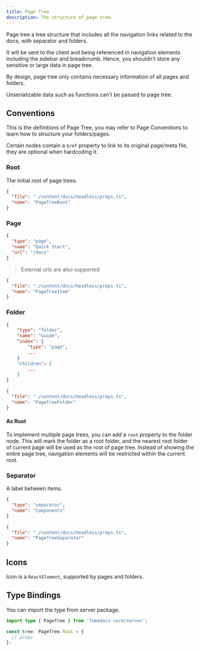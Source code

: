 ```yaml
---
title: Page Tree
description: The structure of page tree.
---
```


Page tree a tree structure that includes all the navigation links related to the docs, with separator and folders.

It will be sent to the client and being referenced in navigation elements including the sidebar and breadcrumb.
Hence, you shouldn't store any sensitive or large data in page tree.

<Callout title="Note">

By design, page tree only contains necessary information of all pages and folders.

Unserializable data such as functions can't be passed to page tree.

</Callout>

## Conventions

This is the definitions of Page Tree, you may refer to Page Conventions to learn how to structure your folders/pages.

Certain nodes contain a `$ref` property to link to its original page/meta file, they are optional when hardcoding it.

### Root

The initial root of page trees.

```json doc-gen:typescript
{
  "file": "./content/docs/headless/props.ts",
  "name": "PageTreeRoot"
}
```

### Page

```json
{
  "type": "page",
  "name": "Quick Start",
  "url": "/docs"
}
```

> External urls are also supported

```json doc-gen:typescript
{
  "file": "./content/docs/headless/props.ts",
  "name": "PageTreeItem"
}
```

### Folder

```json
{
    "type": "folder",
    "name": "Guide",
    "index": {
        "type": "page",
        ...
    }
    "children": [
        ...
    ]
}
```

```json doc-gen:typescript
{
  "file": "./content/docs/headless/props.ts",
  "name": "PageTreeFolder"
}
```

#### As Root

To implement multiple page trees, you can add a `root` property to the folder node.
This will mark the folder as a root folder, and the nearest root folder of current page will be used as the root of page tree.
Instead of showing the entire page tree, navigation elements will be restricted within the current root.

### Separator

A label between items.

```json
{
  "type": "separator",
  "name": "Components"
}
```

```json doc-gen:typescript
{
  "file": "./content/docs/headless/props.ts",
  "name": "PageTreeSeparator"
}
```

## Icons

Icon is a `ReactElement`, supported by pages and folders.

## Type Bindings

You can import the type from server package.

```ts
import type { PageTree } from 'fumadocs-core/server';

const tree: PageTree.Root = {
  // props
};
```
